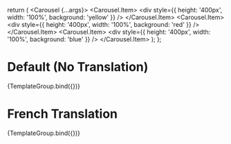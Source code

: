 

<Meta title="Components/Carousel/French" component={Carousel} />

  return (
    <Carousel {...args}>
      <Carousel.Item>
        <div style={{ height: '400px', width: '100%', background: 'yellow' }} />
      </Carousel.Item>
      <Carousel.Item>
        <div style={{ height: '400px', width: '100%', background: 'red' }} />
      </Carousel.Item>
      <Carousel.Item>
        <div style={{ height: '400px', width: '100%', background: 'blue' }} />
      </Carousel.Item>
    </Carousel>
  );
};

# Default (No Translation)

<Canvas>
  <Story name="Default" args={{}}>
    {TemplateGroup.bind({})}
  </Story>
</Canvas>

# French Translation

<Canvas>
  <Story name="French" args={{ french: true }}>
    {TemplateGroup.bind({})}
  </Story>
</Canvas>
